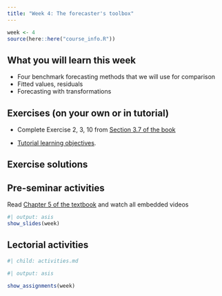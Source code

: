 ```yaml
---
title: "Week 4: The forecaster's toolbox"
---
```


```r
week <- 4
source(here::here("course_info.R"))
```

## What you will learn this week

* Four benchmark forecasting methods that we will use for comparison
* Fitted values, residuals
* Forecasting with transformations

## Exercises (on your own or in tutorial)

-   Complete Exercise 2, 3, 10 from [Section 3.7 of the book](https://otexts.com/fpp3/decomposition-exercises.html)

-   [Tutorial learning objectives](tute-lo.qmd).

## Exercise solutions

<!-- ::: {.callout appearance="minimal"} -->
<!-- <i class="bi bi-download"></i> [Week 4 Tutorial Solution.html](Week4.html){download="Week 4 Tutorial Solution.html"} -->
<!-- ::: -->


## Pre-seminar activities

Read [Chapter 5 of the textbook](https://otexts.com/fpp3/toolbox.html) and watch all embedded videos

```r
#| output: asis
show_slides(week)
```

## Lectorial activities

```r
#| child: activities.md
```


<!-- ## Seminar code -->

<!-- ::: {.callout appearance="minimal"} -->
<!-- <i class="bi bi-download"></i> [Seminar_code_week4.R](Seminar_code_week4.R){download="Seminar_code_week4.R"} -->
<!-- ::: -->



```r
#| output: asis

show_assignments(week)
```
